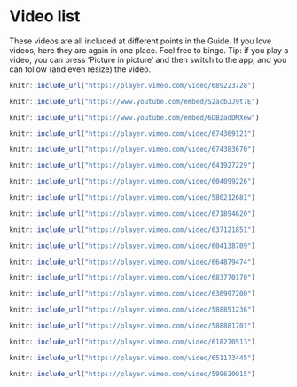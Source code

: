 # Video list{#xvideo-list}

These videos are all included at different points in the Guide. If you love videos, here they are again in one place. Feel free to binge. Tip: if you play a video, you can press 'Picture in picture' and then switch to the app, and you can follow (and even resize) the video.
```r
knitr::include_url("https://player.vimeo.com/video/689223728")
```

```r
knitr::include_url("https://www.youtube.com/embed/S2acbJJ9t7E")
```

```r
knitr::include_url("https://www.youtube.com/embed/6DBzadDMXew")
```

```r
knitr::include_url("https://player.vimeo.com/video/674369121")
```

```r
knitr::include_url("https://player.vimeo.com/video/674383670")
```

```r
knitr::include_url("https://player.vimeo.com/video/641927229")
```

```r
knitr::include_url("https://player.vimeo.com/video/604099226")
```

```r
knitr::include_url("https://player.vimeo.com/video/580212681")
```

```r
knitr::include_url("https://player.vimeo.com/video/671894620")
```

```r
knitr::include_url("https://player.vimeo.com/video/637121851")
```

```r
knitr::include_url("https://player.vimeo.com/video/604138709")
```

```r
knitr::include_url("https://player.vimeo.com/video/664879474")
```

```r
knitr::include_url("https://player.vimeo.com/video/683770170")
```

```r
knitr::include_url("https://player.vimeo.com/video/636997200")
```

```r
knitr::include_url("https://player.vimeo.com/video/588851236")
```

```r
knitr::include_url("https://player.vimeo.com/video/588881701")
```

```r
knitr::include_url("https://player.vimeo.com/video/618270513")
```

```r
knitr::include_url("https://player.vimeo.com/video/651173445")
```


```r
knitr::include_url("https://player.vimeo.com/video/599620015")
```

